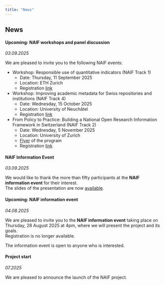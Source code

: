 ```yaml
---
title: "News"
---
```



## News

#### Upcoming: NAIF workshops and panel discussion
*03.09.2025*

We are pleased to invite you to the following NAIF events:

* Workshop: Responsible use of quantitative indicators (NAIF Track 1)
  + Date: Thursday, 11 September 2025
  + Location: ETH Zurich
  + Registration [link](https://yearofscientometrics.ethz.ch/mc-events/syos-workshop-no-6)
* Workshop: Improving academic metadata for Swiss repositories and institutions (NAIF Track 4)
  + Date: Wednesday, 15 October 2025
  + Location: University of Neuchâtel
  + Registration [link](https://forms.gle/23kzvv1kubBDXpHp6)
* From Policy to Practice: Building a National Open Research Information Framework in Switzerland (NAIF Track 2)
  + Date: Wednesday, 5 November 2025
  + Location: University of Zurich
  + [Flyer](https://www.ub.uzh.ch/dam/jcr:5ee157b5-eba2-4b11-b1c9-d5bb7351d84c/Flyer_Panel-discussion_From-policy-to-practice.pdf) of the program
  + Registration [link](https://ema.uzh.ch/RLX4H)


#### NAIF Information Event
*03.09.2025*

We would like to thank the more than fifty participants at the **NAIF information event** for their interest.  
The slides of the presentation are now [available](https://github.com/eth-library/naif/raw/main/documents/2025-08-28_NAIF_information_event.pdf). 


#### Upcoming: NAIF information event
*04.08.2025*

We are pleased to invite you to the **NAIF information event** taking place on Thursday, 28 August 2025 at 4pm, where we will present the project and its goals.  
Registration is no longer available.
  
The information event is open to anyone who is interested.


#### Project start
*07.2025*

We are pleased to announce the launch of the NAIF project.
